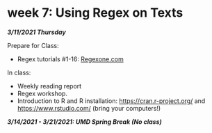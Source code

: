 # week 7: Using Regex on Texts

***3/11/2021 Thursday*** 

Prepare for Class:

* Regex tutorials #1-16: [Regexone.com](Regexone.com)

In class:

* Weekly reading report
* Regex workshop.
* Introduction to R and R installation: [https://cran.r-project.org/](https://cran.r-project.org/) and [https://www.rstudio.com/](https://www.rstudio.com/) (bring your computers!)


***3/14/2021 - 3/21/2021: UMD Spring Break (No class)***

